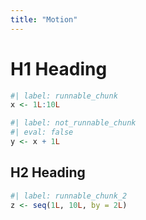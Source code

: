 ```yaml
---
title: "Motion"
---
```


# H1 Heading

```r
#| label: runnable_chunk
x <- 1L:10L
```

```r
#| label: not_runnable_chunk
#| eval: false
y <- x + 1L
```

## H2 Heading

```r
#| label: runnable_chunk_2
z <- seq(1L, 10L, by = 2L)
```
